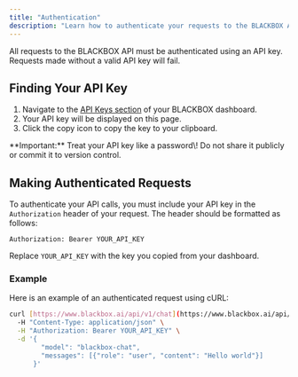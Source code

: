 ```yaml
---
title: "Authentication"
description: "Learn how to authenticate your requests to the BLACKBOX API."
---
```


All requests to the BLACKBOX API must be authenticated using an API key. Requests made without a valid API key will fail.

## Finding Your API Key

1. Navigate to the [API Keys section](https://www.blackbox.ai/dashboard) of your BLACKBOX dashboard.
2. Your API key will be displayed on this page.
3. Click the copy icon to copy the key to your clipboard.

<Info>
  **Important:** Treat your API key like a password\! Do not share it publicly
  or commit it to version control.
</Info>

## Making Authenticated Requests

To authenticate your API calls, you must include your API key in the `Authorization` header of your request. The header should be formatted as follows:

`Authorization: Bearer YOUR_API_KEY`

Replace `YOUR_API_KEY` with the key you copied from your dashboard.

### Example

Here is an example of an authenticated request using cURL:

```bash
curl [https://www.blackbox.ai/api/v1/chat](https://www.blackbox.ai/api/v1/chat) \
  -H "Content-Type: application/json" \
  -H "Authorization: Bearer YOUR_API_KEY" \
  -d '{
        "model": "blackbox-chat",
        "messages": [{"role": "user", "content": "Hello world"}]
      }'
```